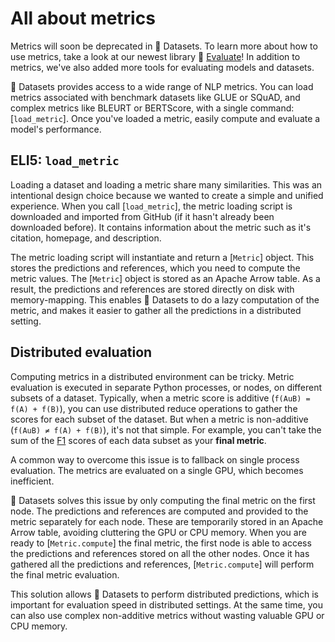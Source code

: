 # All about metrics

<Tip warning={true}>

Metrics will soon be deprecated in 🤗 Datasets. To learn more about how to use metrics, take a look at our newest library 🤗 [Evaluate](https://huggingface.co/docs/evaluate/index)! In addition to metrics, we've also added more tools for evaluating models and datasets.

</Tip>

🤗 Datasets provides access to a wide range of NLP metrics. You can load metrics associated with benchmark datasets like GLUE or SQuAD, and complex metrics like BLEURT or BERTScore, with a single command: [`load_metric`]. Once you've loaded a metric, easily compute and evaluate a model's performance.

## ELI5: `load_metric`

Loading a dataset and loading a metric share many similarities. This was an intentional design choice because we wanted to create a simple and unified experience. When you call [`load_metric`], the metric loading script is downloaded and imported from GitHub (if it hasn't already been downloaded before). It contains information about the metric such as it's citation, homepage, and description.

The metric loading script will instantiate and return a [`Metric`] object. This stores the predictions and references, which you need to compute the metric values. The [`Metric`] object is stored as an Apache Arrow table. As a result, the predictions and references are stored directly on disk with memory-mapping. This enables 🤗 Datasets to do a lazy computation of the metric, and makes it easier to gather all the predictions in a distributed setting.

## Distributed evaluation

Computing metrics in a distributed environment can be tricky. Metric evaluation is executed in separate Python processes, or nodes, on different subsets of a dataset. Typically, when a metric score is additive (`f(AuB) = f(A) + f(B)`), you can use distributed reduce operations to gather the scores for each subset of the dataset. But when a metric is non-additive (`f(AuB) ≠ f(A) + f(B)`), it's not that simple. For example, you can't take the sum of the [F1](https://huggingface.co/metrics/f1) scores of each data subset as your **final metric**.

A common way to overcome this issue is to fallback on single process evaluation. The metrics are evaluated on a single GPU, which becomes inefficient.

🤗 Datasets solves this issue by only computing the final metric on the first node. The predictions and references are computed and provided to the metric separately for each node. These are temporarily stored in an Apache Arrow table, avoiding cluttering the GPU or CPU memory. When you are ready to [`Metric.compute`] the final metric, the first node is able to access the predictions and references stored on all the other nodes. Once it has gathered all the predictions and references, [`Metric.compute`] will perform the final metric evaluation.

This solution allows 🤗 Datasets to perform distributed predictions, which is important for evaluation speed in distributed settings. At the same time, you can also use complex non-additive metrics without wasting valuable GPU or CPU memory.